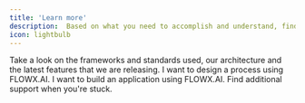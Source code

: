 ```yaml
---
title: 'Learn more'
description:  Based on what you need to accomplish and understand, find below-suggested tracks you can follow. Choose the track that suits you best.
icon: lightbulb
---
```



<CardGroup cols={2}>
  <Card title="Platform Overview" icon="square-1" href="/docs/platform-overview">
    Take a look on the frameworks and standards used, our architecture and the latest features that we are releasing.
  </Card>
  <Card title="Design a Process" icon="square-2">
    I want to design a process using FLOWX.AI.
  </Card>
  <Card title="Build an Application" icon="square-3">
    I want to build an application using FLOWX.AI.
  </Card>
  <Card title="Additional Support" icon="square-4">
    Find additional support when you're stuck.
  </Card>
</CardGroup>
